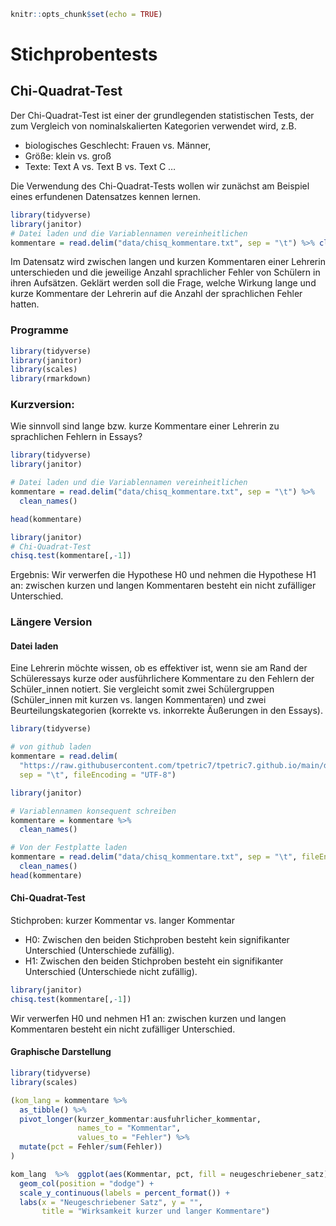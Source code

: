
```r
knitr::opts_chunk$set(echo = TRUE)
```

# Stichprobentests
## Chi-Quadrat-Test 

Der Chi-Quadrat-Test ist einer der grundlegenden statistischen Tests, der zum Vergleich von  nominalskalierten Kategorien verwendet wird, z.B. 

* biologisches Geschlecht: Frauen vs. Männer, 
* Größe: klein vs. groß
* Texte: Text A vs. Text B vs. Text C ...

Die Verwendung des Chi-Quadrat-Tests wollen wir zunächst am Beispiel eines erfundenen Datensatzes kennen lernen. 
```r
library(tidyverse)
library(janitor)
# Datei laden und die Variablennamen vereinheitlichen
kommentare = read.delim("data/chisq_kommentare.txt", sep = "\t") %>% clean_names()
```
Im Datensatz wird zwischen langen und kurzen Kommentaren einer Lehrerin unterschieden und die jeweilige Anzahl sprachlicher Fehler von Schülern in ihren Aufsätzen. Geklärt werden soll die Frage, welche Wirkung lange und kurze Kommentare der Lehrerin auf die Anzahl der sprachlichen Fehler hatten. 

### Programme

```r
library(tidyverse)
library(janitor)
library(scales)
library(rmarkdown)
```


### Kurzversion:
Wie sinnvoll sind lange bzw. kurze Kommentare einer Lehrerin zu sprachlichen Fehlern in Essays?

```r
library(tidyverse)
library(janitor)

# Datei laden und die Variablennamen vereinheitlichen
kommentare = read.delim("data/chisq_kommentare.txt", sep = "\t") %>% 
  clean_names()

head(kommentare)

library(janitor)
# Chi-Quadrat-Test
chisq.test(kommentare[,-1])

```

Ergebnis:
Wir verwerfen die Hypothese H0 und nehmen die Hypothese H1 an: 
zwischen kurzen und langen Kommentaren besteht ein nicht zufälliger Unterschied.

### Längere Version
#### Datei laden

Eine Lehrerin möchte wissen, ob es effektiver ist, wenn sie am Rand der Schüleressays kurze oder ausführlichere Kommentare zu den Fehlern der Schüler_innen notiert. Sie vergleicht somit zwei Schülergruppen (Schüler_innen mit kurzen vs. langen Kommentaren) und zwei Beurteilungskategorien (korrekte vs. inkorrekte Äußerungen in den Essays).

```r
library(tidyverse)

# von github laden
kommentare = read.delim(
  "https://raw.githubusercontent.com/tpetric7/tpetric7.github.io/main/data/chisq_kommentare.txt",
  sep = "\t", fileEncoding = "UTF-8")

library(janitor)

# Variablennamen konsequent schreiben
kommentare = kommentare %>% 
  clean_names()

# Von der Festplatte laden
kommentare = read.delim("data/chisq_kommentare.txt", sep = "\t", fileEncoding = "UTF-8") %>% 
  clean_names()
head(kommentare)

```

#### Chi-Quadrat-Test

Stichproben: kurzer Kommentar vs. langer Kommentar

* H0: Zwischen den beiden Stichproben besteht kein signifikanter Unterschied (Unterschiede zufällig).
* H1: Zwischen den beiden Stichproben besteht ein signifikanter Unterschied (Unterschiede nicht zufällig).

```r
library(janitor)
chisq.test(kommentare[,-1])

```

Wir verwerfen H0 und nehmen H1 an: zwischen kurzen und langen Kommentaren besteht ein nicht zufälliger Unterschied.


#### Graphische Darstellung

```r
library(tidyverse)
library(scales)

(kom_lang = kommentare %>% 
  as_tibble() %>% 
  pivot_longer(kurzer_kommentar:ausfuhrlicher_kommentar, 
               names_to = "Kommentar",
               values_to = "Fehler") %>% 
  mutate(pct = Fehler/sum(Fehler))
)

kom_lang  %>%  ggplot(aes(Kommentar, pct, fill = neugeschriebener_satz)) +
  geom_col(position = "dodge") +
  scale_y_continuous(labels = percent_format()) +
  labs(x = "Neugeschriebener Satz", y = "",
       title = "Wirksamkeit kurzer und langer Kommentare")

```

